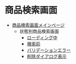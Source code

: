 

# 商品検索画面
- [商品検索画面メインページ](?path=/docs/pages-search--searchwithresults)
  - 状態別商品検索画面
    - [ローディング中](?path=/docs/pages-search--searchloading)
    - [検索前](?path=/docs/pages-search--searchdefault)
    - [バリデーションエラー](?path=/docs/pages-search--searchvalidationerror)
    - [削除ダイアログ表示](?path=/docs/pages-search--searchwithresults)